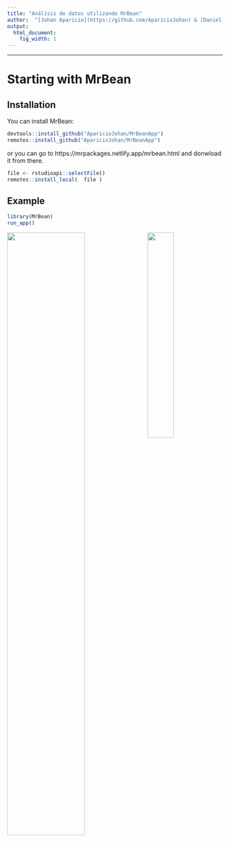 ---
title: "Análisis de datos utilizando MrBean"
author:  "[Johan Aparicio](https://github.com/AparicioJohan) & [Daniel Ariza-Suarez](https://github.com/darizasu) at [CIAT](https://ciat.cgiar.org/?lang=es), 24/11/2020"
output:
  html_document:
    fig_width: 1
---

----

# Starting with MrBean

## Installation

You can install MrBean:

``` r
devtools::install_github("AparicioJohan/MrBeanApp")       
remotes::install_github("AparicioJohan/MrBeanApp")   
```
or you can go to https://mrpackages.netlify.app/mrbean.html and donwload it from there.

```r
file <- rstudioapi::selectFile()
remotes::install_local(  file )
```

## Example

``` r
library(MrBean)
run_app()
```

<img src="images/people.PNG" class="center" width="35%" align="right"/>

<img src="images/Alianza_logo_ancho_espanol.png" class="center" width="60%"/>


<br>


